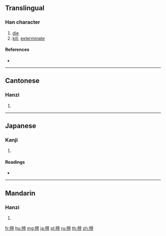 ==Translingual==

===Han character===
{{Han char|rn=78|rad=歹|as=12|sn=16|four=14218|canj=MNGBT}}

# [[die]]
# [[kill]], [[exterminate]]

====References====
* {{Han ref|kx=0583.250|dkj=16629|dj=0976.130|hdz=21394.080|uh=6BAA|ud=27562|bh=E9E2|bd=59874}}

----

==Cantonese==

===Hanzi===
{{yue-hanzi|jyut=|y=yi3}}

# {{defn|lang=yue|sort=歹12}}

----

==Japanese==

===Kanji===
{{ja-kanji|grade=|rs=歹12}}

# {{defn|lang=ja|sort=歹12}}

====Readings====
* {{ja-readings|on=[[えい]] (ei)|kun=[[たおす]] (taosu)}}

----

==Mandarin==

===Hanzi===
{{cmn-hanzi|pin=[[yì]] ([[yi4]])|wg=i<sup>4</sup>}}

# {{defn|lang=cmn|sort=歹12}}

[[fr:殪]]
[[hu:殪]]
[[mg:殪]]
[[ja:殪]]
[[pl:殪]]
[[ru:殪]]
[[th:殪]]
[[zh:殪]]